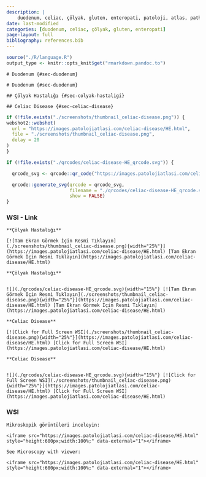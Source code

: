 ```yaml
---
description: |
    duodenum, celiac, çölyak, gluten, enteropati, patoloji, atlas, pathology, whole slide image
date: last-modified
categories: [duodenum, celiac, çölyak, gluten, enteropati]
page-layout: full
bibliography: references.bib
---
```


```r
source("./R/language.R")
output_type <- knitr::opts_knit$get("rmarkdown.pandoc.to")
```



```asis
# Duodenum {#sec-duodenum}
```

```asis
# Duodenum {#sec-duodenum}
```


```asis

## Çölyak Hastalığı {#sec-colyak-hastaligi}

```

```asis

## Celiac Disease {#sec-celiac-disease}

```

```r
if (!file.exists("./screenshots/thumbnail_celiac-disease.png")) {
webshot2::webshot(
  url = "https://images.patolojiatlasi.com/celiac-disease/HE.html",
  file = "./screenshots/thumbnail_celiac-disease.png",
  delay = 20
)
}
```

```r
if (!file.exists("./qrcodes/celiac-disease-HE_qrcode.svg")) {

  qrcode_svg <- qrcode::qr_code("https://images.patolojiatlasi.com/celiac-disease/HE.html")

  qrcode::generate_svg(qrcode = qrcode_svg,
                       filename = "./qrcodes/celiac-disease-HE_qrcode.svg",
                       show = FALSE)
}
```



::::: panel-tabset


### WSI - Link


:::: {.content-hidden when-format="pdf"}




```asis

**Çölyak Hastalığı**

[![Tam Ekran Görmek İçin Resmi Tıklayın](./screenshots/thumbnail_celiac-disease.png){width="25%"}](https://images.patolojiatlasi.com/celiac-disease/HE.html) [Tam Ekran Görmek İçin Resmi Tıklayın](https://images.patolojiatlasi.com/celiac-disease/HE.html)

```



::::





:::: {.content-visible when-format="pdf"}



```asis

**Çölyak Hastalığı**


![](./qrcodes/celiac-disease-HE_qrcode.svg){width="15%"} [![Tam Ekran Görmek İçin Resmi Tıklayın](./screenshots/thumbnail_celiac-disease.png){width="25%"}](https://images.patolojiatlasi.com/celiac-disease/HE.html) [Tam Ekran Görmek İçin Resmi Tıklayın](https://images.patolojiatlasi.com/celiac-disease/HE.html)

```





::::


:::: {.content-hidden when-format="pdf"}


```asis

**Celiac Disease**

[![Click for Full Screen WSI](./screenshots/thumbnail_celiac-disease.png){width="25%"}](https://images.patolojiatlasi.com/celiac-disease/HE.html) [Click for Full Screen WSI](https://images.patolojiatlasi.com/celiac-disease/HE.html)

```




::::





:::: {.content-visible when-format="pdf"}


```asis

**Celiac Disease**


![](./qrcodes/celiac-disease-HE_qrcode.svg){width="15%"} [![Click for Full Screen WSI](./screenshots/thumbnail_celiac-disease.png){width="25%"}](https://images.patolojiatlasi.com/celiac-disease/HE.html) [Click for Full Screen WSI](https://images.patolojiatlasi.com/celiac-disease/HE.html)

```





::::


### WSI

```asis

Mikroskopik görüntüleri inceleyin:

<iframe src="https://images.patolojiatlasi.com/celiac-disease/HE.html" style="height:600px;width:100%;" data-external="1"></iframe>

```

```asis

See Microscopy with viewer: 

<iframe src="https://images.patolojiatlasi.com/celiac-disease/HE.html" style="height:600px;width:100%;" data-external="1"></iframe>

```

:::::
